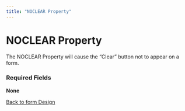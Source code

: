 ```yaml
---
title: "NOCLEAR Property"
---
```

NOCLEAR Property
================

The NOCLEAR Property will cause the "Clear" button not to appear on a form.

### Required Fields

**None**

  
  

[Back to form Design](./designingForms.html)
